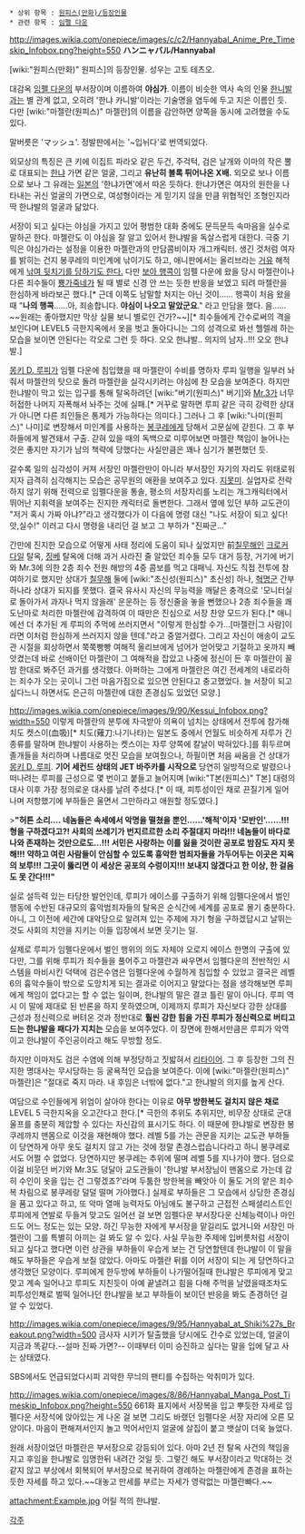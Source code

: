  * 상위 항목 : [[원피스(만화)/등장인물]]
 * 관련 항목 : [[임펠 다운]]

http://images.wikia.com/onepiece/images/c/c2/Hannyabal_Anime_Pre_Timeskip_Infobox.png?height=550
'''ハンニャバル/Hannyabal'''

[wiki:"원피스(만화)" 원피스]의 등장인물. 성우는 고토 테츠오.

대감옥 [[임펠 다운]]의 부서장이며 이름하여 '''야심가'''. 이름이 비슷한 역사 속의 인물 [[한니발]]과는 별 관계 없고, 오히려 '한냐 카니발'이라는 기술명을 염두에 두고 지은 이름인 듯. 다만 [wiki:"마젤란(원피스)" 마젤란]의 이름을 감안하면 양쪽을 동시에 고려했을 수도 있다. 

말버릇은 'マッシュ'. 정발판에서는 '~입뉘다'로 번역되었다.

외모상의 특징은 큰 키에 이집트 파라오 같은 두건, 주걱턱, 검은 날개와 이마의 작은 뿔로 대표되는 [[한냐]] 가면 같은 얼굴, 그리고 '''유난히 볼록 튀어나온 X배.''' 외모로 보나 이름으로 보나 그 유래는 [[일본]]의 '한냐가면'에서 따온 듯하다. 한냐가면은 여자의 원한을 나타내는 귀신 얼굴의 가면으로, 여성형이라는 게 믿기지 않을 만큼 위협적인 조형인지라 딱 한냐발의 얼굴과 닮았다.

서장이 되고 싶다는 야심을 가지고 있어 평범한 대화 중에도 문득문득 속마음을 실수로 말하곤 한다. 마젤란도 이 야심을 잘 알고 있어서 한냐발을 독살스럽게 대한다. 극중 기믹은 야심가라는 설정을 이용한 마젤란과의 만담콤비이자 개그캐릭터. 생긴 것처럼 여자를 밝히는 건지 봉쿠레의 미인계에 낚이기도 하고, 애니판에서는 올리브라는 [[거유]] 해적에게 [http://bbs2.ruliweb.daum.net/gaia/do/ruliweb/family/230/read?articleId=16817146&bbsId=G005&searchKey=userid&itemGroupId=&searchName=%ED%95%98%EC%A6%88%ED%82%A4%EB%A3%8C2&itemId=75&searchValue=LJSZXDvGKzI0&platformId=&pageIndex=1 낚여 뒷치기를 당하기도 한다.] 다만 [[보아 행콕]]이 임펠 다운에 왔을 당시 마젤란이나 다른 죄수들이 [[뿅가죽네]]가 될 때 별로 신경 안 쓰는 듯한 반응을 보였고 되려 마젤란을 한심하게 바라보곤 했다.[* 근데 이쪽도 남말할 처지는 아닌 것이...... 행콕이 처음 왔을 때 "'''나의 행콕'''......아, 죄송합니다. '''야심이 나오고 말았군요'''." 라고 만담을 했다. 음...... ~~원래는 좋아했지만 막상 실물 보니 별로인 건가?~~][* 죄수들에게 간수로써의 격을 보인다며 LEVEL5 극한지옥에서 옷을 벗고 돌아다니는 그의 성격으로 봐선 헬렐레 하는 모습을 보이면 안된다는 각오로 그런 듯 하다. 오오 한냐발.. 의지의 남자..!!! 오오 한냐발.]

[[몽키 D. 루피]]가 임펠 다운에 침입했을 때 마젤란이 수비를 명하자 루피 일행을 일부러 놔줘서 마젤란의 탓으로 돌려 마젤란을 실각시키려는 야심에 찬 모습을 보여준다. 하지만 한냐발이 막고 있는 입구를 통해 탈옥하려던 [wiki:"버기(원피스)" 버기]와 [[Mr.3]]가 너무 허접한 나머지 자폭해서 놔주는 것에 실패.[* 거꾸로 말하면 루피 같은 극히 강력한 상대가 아니면 다른 죄인들은 통제가 가능하다는 의미다.] 그러나 그 후 [wiki:"나미(원피스)" 나미]로 변장해서 미인계를 사용하는 [[봉쿠레]]에게 당해서 고문실에 갇힌다. 그 후 부하들에게 발견돼서 구출. 갇혀 있을 때의 독백으로 미루어보면 마젤란 책임이 늘어나는 것은 좋지만 자기가 남의 책략에 당했다는 사실만큼은 꽤나 심기가 불편했던 듯.

갈수록 일의 심각성이 커져 서장인 마젤란만이 아니라 부서장인 자기의 자리도 위태로워지자 급격히 심각해지는 모습은 공무원의 애환을 보여주고 있다. [[지못미]]. 실업자로 전락하지 않기 위해 전력으로 임펠다운을 통솔, 평소의 서장자리를 노리는 개그캐릭터에서 뛰어난 지휘력을 보여주는 진지한 캐릭터로 돌변한다. 그래서 옆에 있던 부하 교도관이 "저거 혹시 가짜 아냐?"라고 생각했다가 이 다음에 명령 대신 "나도 서장이 되고 싶다! 앗,실수!" 이러고 다시 명령을 내리던 걸 보고 그 부하가 "진짜군..."

간만에 진지한 모습으로 어떻게 사태 정리에 도움이 되나 싶었지만 前[[칠무해]]인 [[크로커다일]] 탈옥, [[징베]] 탈옥에 더해 과거 사라진 줄 알았던 죄수들 모두 대거 등장, 거기에 버기와 Mr.3에 의한 2층 죄수 전원 해방의 4중 콤보를 먹고 대패닉. 자신도 직접 전투에 참여하기로 했지만 상대가 [[칠무해]] 둘에 [wiki:"초신성(원피스)" 초신성] 하나, [[혁명군]] 간부 하나라 상대가 되지를 못했다. 결국 유사시 자신의 무능력을 깨달은 충격으로 '모니터실로 돌아가서 과자나 먹지 않을래' 운운하는 등 정신줄을 놓을 뻔했으나 2층 죄수들을 쾌도난마로 처리한 마젤란에 감격하여 이 때만은 진심으로 서장 찬양 모드가 된다.[* 애니에선 더 추가된 게 루피의 주먹에 쓰러지면서 "이렇게 한심할 수가...[마젤란|그 사람]이라면 이처럼 한심하게 쓰러지지 않을 텐데."라고 중얼거렸다. 그리고 자신이 애송이 교도관 시절을 회상하면서 쭉쭉빵빵 여해적 올리브에게 넘어가 얻어맞고 기절하고 옷까지 빼앗겼는데 바로 선배이던 마젤란이 그 여해적을 잡았고 나중에 정신이 든 후 마젤란이 꼴밤 한대로 봐주던 과거를 생각했다. 아퍼하는 그에게 마젤란은 여긴 전세계의 내로라하는 죄수가 오는 곳이니 그런 마음가짐으로 있으면 안된다고 충고했었다. 늘 서장이 되고 싶다느니 하면서도 은근히 마젤란에 대한 존경심도 있었던 모양.]

http://images.wikia.com/onepiece/images/9/90/Kessui_Infobox.png?width=550
이렇게 마젤란의 분투에 자극받아 의욕이 넘치는 상태에서 전투에 참가해 치도 켓스이(血吸)[* 치도(薙刀:나기나타)는 일본도 중에서 언월도 비슷하게 자루가 긴 종류를 말하며 한냐발이 사용하는 켓스이는 자루 양쪽에 칼날이 박혀있다.]를 휘두르며 졸개들을 처리하며 나름대로 멋진 모습을 보여줬으나, 하필이면 처음 싸움을 건 상대가 [[몽키 D. 루피]]. '''기어 세컨드 상태의 JET 바주카를 시작으로''' 당연히 일방적으로 발렸으나 떠나려는 루피를 근성으로 몇 번이고 붙들고 늘어지며 [wiki:"T본(원피스)" T본] 대령의 대사 이후 가장 정의로운 대사를 날려 주셨다.[* 이 때, 피투성이인 채로 끈질기게 일어나며 저항했기에 부하들은 울면서 그만하라고 애원할 정도였다.]

>'''"허튼 소리…. 네놈들은 속세에서 악명을 떨쳤을 뿐인……'해적'이자 '모반인'……!!! 형을 구하겠다고?! 사회의 쓰레기가 번지르르한 소리 주절대지 마라!!! 네놈들이 바다로 나와 존재하는 것만으로도…!!! 서민은 사랑하는 이를 잃을 것이란 공포로 밤잠도 자지 못해!!! 약하고 여린 사람들이 안심할 수 있도록 흉악한 범죄자들을 가두어두는 이곳은 지옥의 보루!!! 그곳이 뚫리면 이 세상은 공포의 수렁이지!!! 보내지 않겠다고 한 이상, 한 걸음도 못 간다!!!"'''

실로 설득력 있는 타당한 발언인데, 루피가 에이스를 구출하기 위해 임펠다운에서 벌인 행동에 수반된 대규모의 흉악범죄자들의 탈옥은 순식간에 세계를 공포로 몰기 충분하다. 아니, 그 이전에 세간에 대악당으로 알려져 있는 주제에 자기 형을 구하겠답시고 날뛰는 것도 사회의 치안을 지키는 이들 입장에서 보면 웃기는 일.

실제로 루피가 임펠다운에서 벌인 행위의 의도 자체야 오로지 에이스 한명의 구출에 있다만, 그를 위해 루피가 죄수들을 풀어주고 마젤란과 싸우면서 임펠다운의 전반적인 시스템을 마비시킨 덕택에 검은수염은 임펠다운에 수월하게 침입할 수 있었고 결국은 레벨 6의 흉악수들이 밖으로 도망치게 되는 결과로 이어지고 말았다는 점을 생각해보면 루피에게 책임이 없다고는 할 수 없는 일이며, 한냐발의 말은 결코 틀린 말이 아니다. 루피 역시 이 말에 제대로 된 반론을 하지 못하였으며, 이제까지 루피가 자신보다 강한 상대를 근성과 정신력으로 버텨온 것과 정반대로 '''훨씬 강한 힘을 가진 루피가 정신력으로 버티고드는 한냐발을 패다가 지치는''' 모습을 보여주었다. 이 장면에 한해서만큼은 루피가 악역이고 한냐발이 주인공이라고 해도 무방할 정도.

하지만 이마저도 검은 수염에 의해 부정당하고 짓밟혀서 [[리타이어]]. 그 후 등장한 그의 진지한 명대사는 무시당하는 등 굴욕적인 모습을 보여준다. 이에 [wiki:"마젤란(원피스)" 마젤란]은 "절대로 죽지 마라. 내 후임은 너밖에 없다."고 한냐발의 의지를 높게 산다.

여담으로 수인들에게 위엄이 살아야 한다는 이유로 '''아무 방한복도 걸치지 않은 채로''' LEVEL 5 극한지옥을 오고간다고 한다.[* 극한의 추위도 추위지만, 비무장 상태로 군대 울프를 충분히 제압할 수 있다는 자신감의 표시기도 하다. 이 때문에 한냐발로 변장한 봉쿠레까지 맨몸으로 이것을 재현해야 했다. 레벨 5를 가는 관문을 지키는 교도관 부하들이 당연하게 아무 옷도 걸치지 않고 가는 것에 정말 존경스럽습니다라고 하니 봉쿠레로서도 어쩔 수 없었다. 당연하지만 봉쿠레는 추위에 떨며 레벨 5를 지나가야 했다. 덤으로 이걸 비웃던 버기와 Mr.3도 덩달아 교도관들이 '한냐발 부서장님이 맨몸으로 가는데 감히 수인이 옷을 입는 건 그렇겠죠?'라며 두툼한 방한복을 빼앗아 이 둘도 거의 얕은 죄수복 차림으로 봉쿠레랑 덜덜 떨며 가야했다.] 실제로 부하들은 그 모습에서 상당한 존경심을 품고 있다고 하고, 또 악마 열매 능력자도 아님에도 불구하고 근접전 스페셜리스트인 루피에게 연발로 두들겨 맞고도 일어선 걸 보면 임펠다운 부서장다운 신체능력이나 마인드도 어느 정도는 있는 모양. 하긴 무능한 자에게 부서장을 맡길리도 없거니와 서장인 마젤란이 그를 특별히 아끼는 걸 봐도 알 수 있다. 사실 무능한 주제에 입버릇처럼 서장이 되고 싶다고 했다면 이런 상관을 부하들이 우습게 보는 건 당연할텐데 한냐발이 이 말을 해도 부하들은 우습게 보질 않았다. 아마도 마젤란 뒤를 이어 서장이 되는 게 당연하다고 생각했던 모양이다. 루피에게 한두방에 부하들이 나가떨어질때 한냐발은 루피에게 맞고 맞고 계속 일어나고 루피도 지친듯이 아예 끝낼려고 힘을 다해 주먹을 날렸을때조차도 피투성인채로 벌떡 일어나던 한냐발을 보고 부하들이 보이던 반응을 봐도 존경하던 걸 알 수 있었다.

http://images.wikia.com/onepiece/images/9/95/Hannyabal_at_Shiki%27s_Breakout.png?width=500
금사자 시키가 탈출했을 당시에도 간수로 있었는데, 얼굴이 지금과 똑같다.--설마 진짜 가면?-- 이때부터 이미 승진하고 싶다는 말을 입에 달고 사는 상태였다.

SBS에서도 언급되었다시피 괴악한 무늬의 팬티를 수집하는 악취미가 있다.

http://images.wikia.com/onepiece/images/8/86/Hannyabal_Manga_Post_Timeskip_Infobox.png?height=550
661화 표지에서 서장복을 입고 뿌듯한 자세로 임펠다운 서장석에 앉아있는 게 나온 걸 보면 그리도 바랬던 임펠다운 서장 자리에 오른 모양이다. 마음이 편해져서인지 놀고 먹어서인지 얼굴에 살집이 붙고 뱃살이 더욱 늘었다.

원래 서장이었던 마젤란은 부서장으로 강등되어 있다. 아마 2년 전 탈옥 사건의 책임을 지고 후임을 한냐발로 임명한뒤 내려간  것일 듯. 그렇긴 해도 부서장이라고 막대하는 것 같지 않고 부상에서 회복되어 부서장으로 복귀하여 경례하는 마젤란에게 존경을 표하는 듯한 자세를 하고 있다.~~대놓고 만세를 부르는 자세가 영락없는 마젤란빠다.~~

attachment:Example.jpg
어릴 적의 한냐발.

[[각주]]
